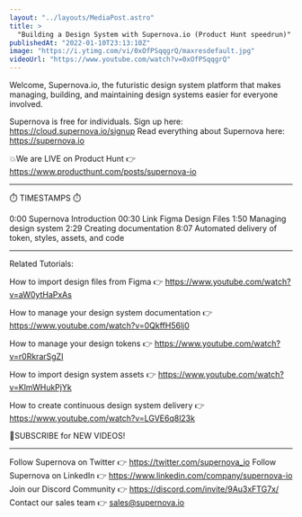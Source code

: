 ```yaml
---
layout: "../layouts/MediaPost.astro"
title: >
  "Building a Design System with Supernova.io (Product Hunt speedrun)"
publishedAt: "2022-01-10T23:13:10Z"
image: "https://i.ytimg.com/vi/0xOfPSqqgrQ/maxresdefault.jpg"
videoUrl: "https://www.youtube.com/watch?v=0xOfPSqqgrQ"
---
```


Welcome, Supernova.io, the futuristic design system platform that makes managing, building, and maintaining design systems easier for everyone involved.

Supernova is free for individuals. Sign up here: https://cloud.supernova.io/signup
Read everything about Supernova here: https://supernova.io

💥We are LIVE on Product Hunt 👉 https://www.producthunt.com/posts/supernova-io

---

⏱️ TIMESTAMPS ⏱️

0:00 Supernova Introduction
00:30 Link Figma Design Files
1:50 Managing design system
2:29 Creating documentation
8:07 Automated delivery of token, styles, assets, and code

---

Related Tutorials:

How to import design files from Figma 👉
https://www.youtube.com/watch?v=aW0ytHaPxAs

How to manage your design system documentation 👉
https://www.youtube.com/watch?v=0QkffH56lj0

How to manage your design tokens 👉
https://www.youtube.com/watch?v=r0RkrarSgZI

How to import design system assets 👉
https://www.youtube.com/watch?v=KlmWHukPjYk

How to create continuous design system delivery 👉
https://www.youtube.com/watch?v=LGVE6q8l23k

📮SUBSCRIBE for NEW VIDEOS!

---

Follow Supernova on Twitter 👉 https://twitter.com/supernova_io
Follow Supernova on LinkedIn 👉 https://www.linkedin.com/company/supernova-io
Join our Discord Community 👉 https://discord.com/invite/9Au3xFTG7x/
Contact our sales team 👉 sales@supernova.io
